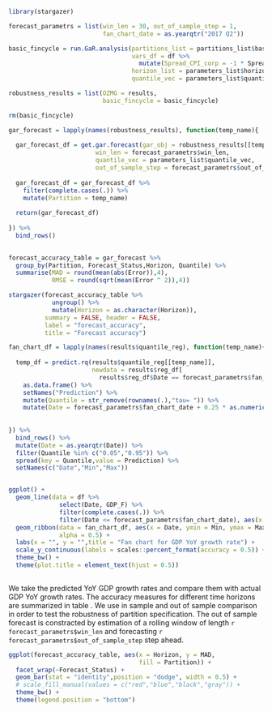 
```r

library(stargazer)

```


```r

forecast_parametrs = list(win_len = 30, out_of_sample_step = 1,
                          fan_chart_date = as.yearqtr("2017 Q2"))

```


```r

basic_fincycle = run.GaR.analysis(partitions_list = partitions_list$basic_fincycle,
                                  vars_df = df %>% 
                                    mutate(Spread_CPI_corp = -1 * Spread_CPI_corp),
                                  horizon_list = parameters_list$horizon_list,
                                  quantile_vec = parameters_list$quantile_vec)

robustness_results = list(OZMG = results,
                          basic_fincycle = basic_fincycle)

rm(basic_fincycle)

```


```r

gar_forecast = lapply(names(robustness_results), function(temp_name){
  
  gar_forecast_df = get.gar.forecast(gar_obj = robustness_results[[temp_name]],
                        win_len = forecast_parametrs$win_len,
                        quantile_vec = parameters_list$quantile_vec,
                        out_of_sample_step = forecast_parametrs$out_of_sample_step)
  
  gar_forecast_df = gar_forecast_df %>% 
    filter(complete.cases(.)) %>% 
    mutate(Partition = temp_name)
  
  return(gar_forecast_df)
  
}) %>% 
  bind_rows()
  

```


```r

forecast_accuracy_table = gar_forecast %>% 
  group_by(Partition, Forecast_Status,Horizon, Quantile) %>% 
  summarise(MAD = round(mean(abs(Error)),4),
            RMSE = round(sqrt(mean(Error ^ 2)),4))


```


```r

stargazer(forecast_accuracy_table %>% 
            ungroup() %>% 
            mutate(Horizon = as.character(Horizon)),
          summary = FALSE, header = FALSE,
          label = "forecast_accuracy",
          title = "Forecast accuracy")

```

\subsection{Fan charts}

```r

fan_chart_df = lapply(names(results$quantile_reg), function(temp_name){
  
  temp_df = predict.rq(results$quantile_reg[[temp_name]],
                       newdata = results$reg_df[
                         results$reg_df$Date == forecast_parametrs$fan_chart_date,]) %>% 
    as.data.frame() %>%
    setNames("Prediction") %>% 
    mutate(Quantile = str_remove(rownames(.),"tau= ")) %>% 
    mutate(Date = forecast_parametrs$fan_chart_date + 0.25 * as.numeric(temp_name))
  
  
}) %>% 
  bind_rows() %>% 
  mutate(Date = as.yearqtr(Date)) %>% 
  filter(Quantile %in% c("0.05","0.95")) %>% 
  spread(key = Quantile,value = Prediction) %>% 
  setNames(c("Date","Min","Max"))


ggplot() + 
  geom_line(data = df %>% 
              select(Date, GDP_F) %>% 
              filter(complete.cases(.)) %>% 
              filter(Date <= forecast_parametrs$fan_chart_date), aes(x = Date, y = GDP_F)) + 
  geom_ribbon(data = fan_chart_df, aes(x = Date, ymin = Min, ymax = Max), fill = "lightblue",
              alpha = 0.5) +
  labs(x = "", y = "",title = "Fan chart for GDP YoY growth rate") + 
  scale_y_continuous(labels = scales::percent_format(accuracy = 0.5)) + 
  theme_bw() + 
  theme(plot.title = element_text(hjust = 0.5))
    


```




\subsection{Forecast accuracy}

We take the predicted YoY GDP growth rates and compare them with actual GDP YoY growth rates.  The accuracy measures for different time horizons are summarized in table \ref{forecast_accuracy}. We use in sample and out of sample comparison in order to test the robustness of partition specification. The out of sample forecast is constracted by estimation of a rolling window of length
`r forecast_parametrs$win_len` and forecasting `r forecast_parametrs$out_of_sample_step` step ahead.

```r

ggplot(forecast_accuracy_table, aes(x = Horizon, y = MAD,
                                    fill = Partition)) + 
  facet_wrap(~Forecast_Status) + 
  geom_bar(stat = "identity",position = "dodge", width = 0.5) + 
  # scale_fill_manual(values = c("red","blue","black","gray")) + 
  theme_bw() + 
  theme(legend.position = "bottom")

```

